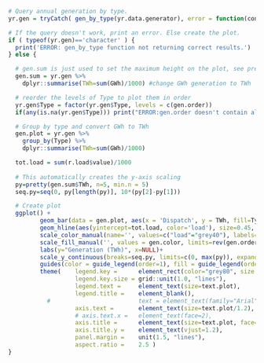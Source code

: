 
```r

# Query annual generation by type.
yr.gen = tryCatch( gen_by_type(yr.data.generator), error = function(cond) { return('ERROR') } )

# If the query doesn't work, print an error. Else create the plot.
if ( typeof(yr.gen)=='character' ) {
  print('ERROR: gen_by_type function not returning correct results.')
} else {

  # gen.sum is just used to set the maximum height on the plot, see pretty() fcn below
  gen.sum = yr.gen %>%
    dplyr::summarise(TWh=sum(GWh)/1000) #change GWh generation to TWh

  # reorder the levels of Type to plot them in order
  yr.gen$Type = factor(yr.gen$Type, levels = c(gen.order))
  if(any(is.na(yr.gen$Type))) print("ERROR:gen.order doesn't contain all of the gen types: FIX YOUR INPUT DATA CSV")

  # Group by type and convert GWh to TWh
  gen.plot = yr.gen %>%
    group_by(Type) %>%
    dplyr::summarise(TWh=sum(GWh)/1000)

  tot.load = sum(r.load$value)/1000
  
  # This automatically creates the y-axis scaling
  py=pretty(gen.sum$TWh, n=5, min.n = 5)
  seq.py=seq(0, py[length(py)], 10*(py[2]-py[1]))

  # Create plot
  ggplot() +
         geom_bar(data = gen.plot, aes(x = 'Dispatch', y = TWh, fill=Type, order=as.numeric(Type)), stat="identity", position="stack" ) +
         geom_hline(aes(yintercept=tot.load, color='load'), size=0.45, linetype='longdash')+
         scale_color_manual(name='', values=c("load"="grey40"), labels=c("Load"))+
         scale_fill_manual('', values = gen.color, limits=rev(gen.order))+     
         labs(y="Generation (TWh)", x=NULL)+
         scale_y_continuous(breaks=seq.py, limits=c(0, max(py)), expand=c(0,0), label=comma)+
         guides(color = guide_legend(order=1), fill = guide_legend(order=2))+
         theme(    legend.key =      element_rect(color="grey80", size = 0.8),
                   legend.key.size = grid::unit(1.0, "lines"),
                   legend.text =     element_text(size=text.plot),
                   legend.title =    element_blank(),
           #                         text = element_text(family="Arial"),
                   axis.text =       element_text(size=text.plot/1.2),
                   # axis.text.x =   element_text(face=2),
                   axis.title =      element_text(size=text.plot, face=2),
                   axis.title.y =    element_text(vjust=1.2),
                   panel.margin =    unit(1.5, "lines"),
                   aspect.ratio =    2.5 )
}
```
